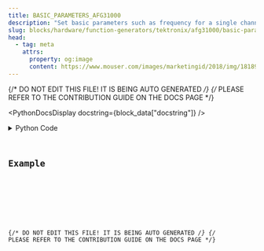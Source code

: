 ```yaml
---
title: BASIC_PARAMETERS_AFG31000
description: "Set basic parameters such as frequency for a single channel."
slug: blocks/hardware/function-generators/tektronix/afg31000/basic-parameters-afg31000
head:
  - tag: meta
    attrs:
      property: og:image
      content: https://www.mouser.com/images/marketingid/2018/img/181892545.png?v=070223.0304
---
```


{/* DO NOT EDIT THIS FILE! IT IS BEING AUTO GENERATED */}
{/* PLEASE REFER TO THE CONTRIBUTION GUIDE ON THE DOCS PAGE */}


<PythonDocsDisplay docstring={block_data["docstring"]} />
<details>
<summary>Python Code</summary>



<Code code={pythonCode} lang="py" wrap theme="dracula" />

[Find this Flojoy Block on GitHub](https://github.com/flojoy-ai/blocks/blob/main/blocks/HARDWARE/FUNCTION_GENERATORS/TEKTRONIX/AFG31000/BASIC_PARAMETERS_AFG31000/BASIC_PARAMETERS_AFG31000.py)

</details>

## Example


<GetHelpWidget />


<AppDisplay app={app} blockName="BASIC_PARAMETERS_AFG31000" client:visible />


<Example />

{/* DO NOT EDIT THIS FILE! IT IS BEING AUTO GENERATED */}
{/* PLEASE REFER TO THE CONTRIBUTION GUIDE ON THE DOCS PAGE */}
